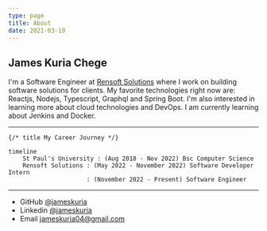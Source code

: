 ```yaml
---
type: page
title: About
date: 2021-03-19
---
```




## James Kuria Chege

I'm a Software Engineer at [Rensoft Solutions](https://rensoft.co.ke) where I work on building software solutions for clients. My favorite technologies right now are: Reactjs, Nodejs, Typescript, Graphql and Spring Boot. I'm also interested in learning more about cloud technologies and DevOps. I am currently learning about Jenkins and Docker.

---

    {/* title My Career Journey */}
```mermaid
timeline
    St Paul's University : (Aug 2018 - Nov 2022) Bsc Computer Science
    Rensoft Solutions : (May 2022 - November 2022) Software Developer Intern
                      : (November 2022 - Present) Software Engineer
```

---

- GitHub [@jameskuria](https://github.com/jameskuria)
- Linkedin [@jameskuria](https://www.linkedin.com/in/jameskuria/)
- Email jameskuria04@gmail.com
